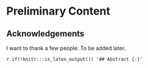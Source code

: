 # Preliminary Content {-}

## Acknowledgements {-}

I want to thank a few people. To be added later.

`r if(!knitr:::is_latex_output()) '## Abstract {-}'`
